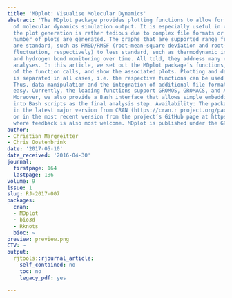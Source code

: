 ```yaml
---
title: 'MDplot: Visualise Molecular Dynamics'
abstract: 'The MDplot package provides plotting functions to allow for automated visualisation
  of molecular dynamics simulation output. It is especially useful in cases where
  the plot generation is rather tedious due to complex file formats or when a large
  number of plots are generated. The graphs that are supported range from those which
  are standard, such as RMSD/RMSF (root-mean-square deviation and root-mean-square
  fluctuation, respectively) to less standard, such as thermodynamic integration analysis
  and hydrogen bond monitoring over time. All told, they address many com monly used
  analyses. In this article, we set out the MDplot package’s functions, give examples
  of the function calls, and show the associated plots. Plotting and data parsing
  is separated in all cases, i.e. the respective functions can be used independently.
  Thus, data manipulation and the integration of additional file formats is fairly
  easy. Currently, the loading functions support GROMOS, GROMACS, and AMBER file formats.
  Moreover, we also provide a Bash interface that allows simple embedding of MDplot
  into Bash scripts as the final analysis step. Availability: The package can be obtained
  in the latest major version from CRAN (https://cran.r project.org/package=MDplot)
  or in the most recent version from the project’s GitHub page at https://github.com/MDplot/MDplot,
  where feedback is also most welcome. MDplot is published under the GPL-3 license.'
author:
- Christian Margreitter
- Chris Oostenbrink
date: '2017-05-10'
date_received: '2016-04-30'
journal:
  firstpage: 164
  lastpage: 186
volume: 9
issue: 1
slug: RJ-2017-007
packages:
  cran:
  - MDplot
  - bio3d
  - Rknots
  bioc: ~
preview: preview.png
CTV: ~
output:
  rjtools::rjournal_article:
    self_contained: no
    toc: no
    legacy_pdf: yes

---
```

